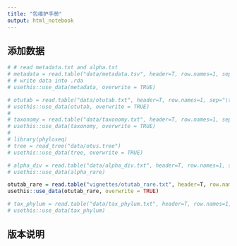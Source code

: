 ---
title: "包维护手册"
output: html_notebook
---


## 添加数据

```{r}
# # read metadata.txt and alpha.txt
# metadata = read.table("data/metadata.tsv", header=T, row.names=1, sep="\t", comment.char="")
# # write data into .rda
# usethis::use_data(metadata, overwrite = TRUE)

# otutab = read.table("data/otutab.txt", header=T, row.names=1, sep="\t", comment.char="")
# usethis::use_data(otutab, overwrite = TRUE)
# 
# taxonomy = read.table("data/taxonomy.txt", header=T, row.names=1, sep="\t", comment.char="")
# usethis::use_data(taxonomy, overwrite = TRUE)
# 
# library(phyloseq)
# tree = read_tree("data/otus.tree")
# usethis::use_data(tree, overwrite = TRUE)

# alpha_div = read.table("data/alpha_div.txt", header=T, row.names=1, sep="\t", comment.char="")
# usethis::use_data(alpha_rare)

otutab_rare = read.table("vignettes/otutab_rare.txt", header=T, row.names=1, sep="\t", comment.char="")
usethis::use_data(otutab_rare, overwrite = TRUE)

# tax_phylum = read.table("data/tax_phylum.txt", header=T, row.names=1, sep="\t", comment.char="")
# usethis::use_data(tax_phylum)


```
## 版本说明
